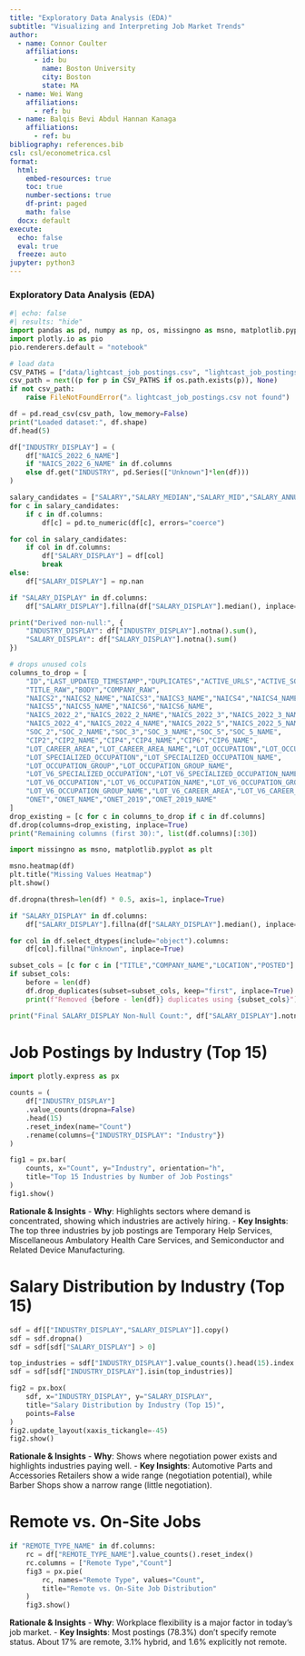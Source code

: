 ```yaml
---
title: "Exploratory Data Analysis (EDA)"
subtitle: "Visualizing and Interpreting Job Market Trends"
author:
  - name: Connor Coulter
    affiliations:
      - id: bu
        name: Boston University
        city: Boston
        state: MA
  - name: Wei Wang
    affiliations:
      - ref: bu
  - name: Balqis Bevi Abdul Hannan Kanaga
    affiliations:
      - ref: bu
bibliography: references.bib
csl: csl/econometrica.csl
format: 
  html:
    embed-resources: true
    toc: true
    number-sections: true
    df-print: paged
    math: false
  docx: default
execute:
  echo: false
  eval: true
  freeze: auto
jupyter: python3
---
```


### Exploratory Data Analysis (EDA)

```python
#| echo: false
#| results: "hide"
import pandas as pd, numpy as np, os, missingno as msno, matplotlib.pyplot as plt
import plotly.io as pio
pio.renderers.default = "notebook"

# load data
CSV_PATHS = ["data/lightcast_job_postings.csv", "lightcast_job_postings.csv"]
csv_path = next((p for p in CSV_PATHS if os.path.exists(p)), None)
if not csv_path:
    raise FileNotFoundError("⚠️ lightcast_job_postings.csv not found")

df = pd.read_csv(csv_path, low_memory=False)
print("Loaded dataset:", df.shape)
df.head(5)

df["INDUSTRY_DISPLAY"] = (
    df["NAICS_2022_6_NAME"]
    if "NAICS_2022_6_NAME" in df.columns
    else df.get("INDUSTRY", pd.Series(["Unknown"]*len(df)))
)

salary_candidates = ["SALARY","SALARY_MEDIAN","SALARY_MID","SALARY_ANNUAL","PAY_RATE"]
for c in salary_candidates:
    if c in df.columns:
        df[c] = pd.to_numeric(df[c], errors="coerce")

for col in salary_candidates:
    if col in df.columns:
        df["SALARY_DISPLAY"] = df[col]
        break
else:
    df["SALARY_DISPLAY"] = np.nan

if "SALARY_DISPLAY" in df.columns:
    df["SALARY_DISPLAY"].fillna(df["SALARY_DISPLAY"].median(), inplace=True)

print("Derived non-null:", {
    "INDUSTRY_DISPLAY": df["INDUSTRY_DISPLAY"].notna().sum(),
    "SALARY_DISPLAY": df["SALARY_DISPLAY"].notna().sum()
})

# drops unused cols
columns_to_drop = [
    "ID","LAST_UPDATED_TIMESTAMP","DUPLICATES","ACTIVE_URLS","ACTIVE_SOURCES_INFO",
    "TITLE_RAW","BODY","COMPANY_RAW",
    "NAICS2","NAICS2_NAME","NAICS3","NAICS3_NAME","NAICS4","NAICS4_NAME",
    "NAICS5","NAICS5_NAME","NAICS6","NAICS6_NAME",
    "NAICS_2022_2","NAICS_2022_2_NAME","NAICS_2022_3","NAICS_2022_3_NAME",
    "NAICS_2022_4","NAICS_2022_4_NAME","NAICS_2022_5","NAICS_2022_5_NAME",
    "SOC_2","SOC_2_NAME","SOC_3","SOC_3_NAME","SOC_5","SOC_5_NAME",
    "CIP2","CIP2_NAME","CIP4","CIP4_NAME","CIP6","CIP6_NAME",
    "LOT_CAREER_AREA","LOT_CAREER_AREA_NAME","LOT_OCCUPATION","LOT_OCCUPATION_NAME",
    "LOT_SPECIALIZED_OCCUPATION","LOT_SPECIALIZED_OCCUPATION_NAME",
    "LOT_OCCUPATION_GROUP","LOT_OCCUPATION_GROUP_NAME",
    "LOT_V6_SPECIALIZED_OCCUPATION","LOT_V6_SPECIALIZED_OCCUPATION_NAME",
    "LOT_V6_OCCUPATION","LOT_V6_OCCUPATION_NAME","LOT_V6_OCCUPATION_GROUP",
    "LOT_V6_OCCUPATION_GROUP_NAME","LOT_V6_CAREER_AREA","LOT_V6_CAREER_AREA_NAME",
    "ONET","ONET_NAME","ONET_2019","ONET_2019_NAME"
]
drop_existing = [c for c in columns_to_drop if c in df.columns]
df.drop(columns=drop_existing, inplace=True)
print("Remaining columns (first 30):", list(df.columns)[:30])

import missingno as msno, matplotlib.pyplot as plt

msno.heatmap(df)
plt.title("Missing Values Heatmap")
plt.show()

df.dropna(thresh=len(df) * 0.5, axis=1, inplace=True)

if "SALARY_DISPLAY" in df.columns:
    df["SALARY_DISPLAY"].fillna(df["SALARY_DISPLAY"].median(), inplace=True)

for col in df.select_dtypes(include="object").columns:
    df[col].fillna("Unknown", inplace=True)

subset_cols = [c for c in ["TITLE","COMPANY_NAME","LOCATION","POSTED"] if c in df.columns]
if subset_cols:
    before = len(df)
    df.drop_duplicates(subset=subset_cols, keep="first", inplace=True)
    print(f"Removed {before - len(df)} duplicates using {subset_cols}")

print("Final SALARY_DISPLAY Non-Null Count:", df["SALARY_DISPLAY"].notna().sum())
```


# Job Postings by Industry (Top 15)
```python
import plotly.express as px

counts = (
    df["INDUSTRY_DISPLAY"]
    .value_counts(dropna=False)
    .head(15)
    .reset_index(name="Count")
    .rename(columns={"INDUSTRY_DISPLAY": "Industry"})
)

fig1 = px.bar(
    counts, x="Count", y="Industry", orientation="h",
    title="Top 15 Industries by Number of Job Postings"
)
fig1.show()
```

**Rationale & Insights**
- **Why**: Highlights sectors where demand is concentrated, showing which industries are actively hiring.
- **Key Insights**: The top three industries by job postings are Temporary Help Services, Miscellaneous Ambulatory Health Care Services, and Semiconductor and Related Device Manufacturing.

# Salary Distribution by Industry (Top 15)
```python
sdf = df[["INDUSTRY_DISPLAY","SALARY_DISPLAY"]].copy()
sdf = sdf.dropna()
sdf = sdf[sdf["SALARY_DISPLAY"] > 0]

top_industries = sdf["INDUSTRY_DISPLAY"].value_counts().head(15).index
sdf = sdf[sdf["INDUSTRY_DISPLAY"].isin(top_industries)]

fig2 = px.box(
    sdf, x="INDUSTRY_DISPLAY", y="SALARY_DISPLAY",
    title="Salary Distribution by Industry (Top 15)",
    points=False
)
fig2.update_layout(xaxis_tickangle=-45)
fig2.show()
```

**Rationale & Insights**
- **Why**: Shows where negotiation power exists and highlights industries paying well.
- **Key Insights**: Automotive Parts and Accessories Retailers show a wide range (negotiation potential), while Barber Shops show a narrow range (little negotiation).

# Remote vs. On-Site Jobs
```python
if "REMOTE_TYPE_NAME" in df.columns:
    rc = df["REMOTE_TYPE_NAME"].value_counts().reset_index()
    rc.columns = ["Remote Type","Count"]
    fig3 = px.pie(
        rc, names="Remote Type", values="Count",
        title="Remote vs. On-Site Job Distribution"
    )
    fig3.show()
```

**Rationale & Insights**
- **Why**: Workplace flexibility is a major factor in today’s job market.
- **Key Insights**: Most postings (78.3%) don’t specify remote status. About 17% are remote, 3.1% hybrid, and 1.6% explicitly not remote.
